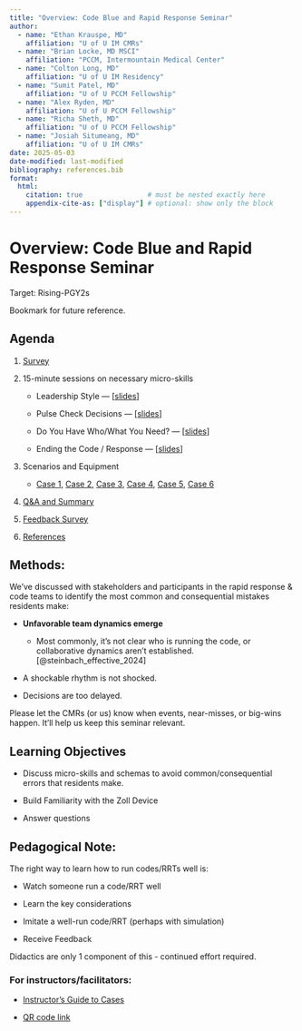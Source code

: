 ```yaml
---
title: "Overview: Code Blue and Rapid Response Seminar"
author: 
  - name: "Ethan Krauspe, MD"
    affiliation: "U of U IM CMRs"
  - name: "Brian Locke, MD MSCI"
    affiliation: "PCCM, Intermountain Medical Center"
  - name: "Colton Long, MD"
    affiliation: "U of U IM Residency"
  - name: "Sumit Patel, MD"
    affiliation: "U of U PCCM Fellowship"
  - name: "Alex Ryden, MD"
    affiliation: "U of U PCCM Fellowship"
  - name: "Richa Sheth, MD"
    affiliation: "U of U PCCM Fellowship"
  - name: "Josiah Situmeang, MD"
    affiliation: "U of U IM CMRs"
date: 2025-05-03
date-modified: last-modified
bibliography: references.bib
format:
  html:
    citation: true                # must be nested exactly here
    appendix-cite-as: ["display"] # optional: show only the block
---
```


# Overview: Code Blue and Rapid Response Seminar

Target: Rising-PGY2s

Bookmark for future reference.

## Agenda

1.  [Survey](survey.qmd "placeholder")

2.  15-minute sessions on necessary micro-skills

    -   Leadership Style — \[[slides](slides/leadership.html "Leadership Style Slides")\]

    -   Pulse Check Decisions — \[[slides](slides/pulse_check.html "Pulse Check Decisions Slides")\]

    -   Do You Have Who/What You Need? — \[[slides](slides/resources.html "Resources Slides")\]

    -   Ending the Code / Response — \[[slides](slides/ending.html "Ending the Code/RRT Slides")\]

3.  Scenarios and Equipment

    -   [Case 1](slides/case_1.html "Case 1"), [Case 2](slides/case_2.html "Case 2"), [Case 3](slides/case_3.html "Case 3"), [Case 4](slides/case_4.html "Case 4"), [Case 5](slides/case_5.html "Case 5"), [Case 6](slides/case_6.html "Case 6")

4.  [Q&A and Summary](summary.qmd "Summary Page")

5.  [Feedback Survey](survey.qmd "Placeholder")

6.  [References](references.qmd)

## Methods:

We’ve discussed with stakeholders and participants in the rapid response & code teams to identify the most common and consequential mistakes residents make:

-   **Unfavorable team dynamics emerge**

    -   Most commonly, it’s not clear who is running the code, or collaborative dynamics aren't established. [@steinbach_effective_2024]

-   A shockable rhythm is not shocked.

-   Decisions are too delayed.

::: {.callout-important}
Please let the CMRs (or us) know when events, near-misses, or big-wins happen. It'll help us keep this seminar relevant.
:::

## Learning Objectives

-   Discuss micro-skills and schemas to avoid common/consequential errors that residents make.

-   Build Familiarity with the Zoll Device

-   Answer questions

## Pedagogical Note:

The right way to learn how to run codes/RRTs well is:

-   Watch someone run a code/RRT well

-   Learn the key considerations

-   Imitate a well-run code/RRT (perhaps with simulation)

-   Receive Feedback

Didactics are only 1 component of this - continued effort required.

### For instructors/facilitators:

-   [Instructor's Guide to Cases](https://github.com/reblocke/U-of-U-IM-Codes-and-Rapid-Responses/blob/ee42e4f611e2744f9bd763ff6d7616cc24b82055/2025-4-29%20EK%20Preceptor.ZollSim.docx "Instructor's Guide to Cases")

-   [QR code link](slides/qr.html "To access QR code to course website")

